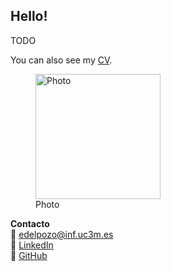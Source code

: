 ::: {.row}
::: {.col-md-8}

# Hello!

::: {.justify}
TODO

You can also see my [CV](RESUME.html).
:::

:::

::: {.col-md-4 .text-center}

![Photo](image.png){.img-fluid .rounded-circle width="200px"}

**Contacto**  
📧 [edelpozo@inf.uc3m.es](mailto:edelpozop@inf.uc3m.es)  
💼 [LinkedIn](https://www.linkedin.com/in/edelpozop/)  
🐙 [GitHub](https://github.com/edelpozop)
:::
:::








